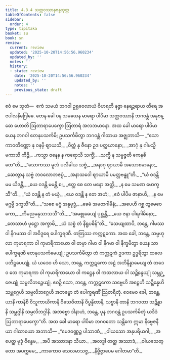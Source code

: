 ```yaml
---
title: 4.3.4 သတ္တဝဿာနုဗန္ဓသုတ္တ
tableOfContents: false
sidebar:
  order: 4
type: tipitaka
basket: su
book: sn
review:
  current: review
  updated: '2025-10-20T14:56:56.960234'
  updated_by: ''
  notes: ''
  history:
  - state: review
    date: '2025-10-20T14:56:56.960234'
    updated_by: ''
    notes: ''
    previous_state: draft
---
```



<DynamicBreadcrumb />


<ReviewStatus review={frontmatter.review} showDetails={true} />

<HypothesisAnnotation frontmatter={frontmatter} />

<Division number="160" book="sn" e="ch" v="18" p="303">

<Paragraph number="900" book="sn">
ဧဝံ မေ သုတံ—  ဧကံ သမယံ ဘဂဝါ ဥရုဝေလာယံ ဝိဟရတိ နဇ္ဇာ နေရဉ္ဇရာယ တီရေ အဇပါလနိဂြေါဓေ. တေန ခေါ ပန သမယေန မာရော ပါပိမာ သတ္တဝဿာနိ ဘဂဝန္တံ အနုဗန္ဓော ဟောတိ ဩတာရာပေက္ခော ဩတာရံ အလဘမာနော. အထ ခေါ မာရော ပါပိမာ ယေန ဘဂဝါ တေနုပသင်္ကမိ; ဥပသင်္ကမိတွာ ဘဂဝန္တံ ဂါထာယ အဇ္ဈဘာသိ—
</Paragraph>

<Paragraph number="901" type="verses" book="sn">
_“သောကာဝတိဏ္ဏော နု ဝနမှိ ဈာယသိ,_  
_ဝိတ္တံ နု ဇီနော ဥဒ ပတ္ထယာနော;_  
_အာဂုံ နု ဂါမသ္မိမကာသိ ကိဉ္စိ,_  
_ကသ္မာ ဇနေန န ကရောသိ သက္ခိံ;_  
_သက္ခီ န သမ္ပဇ္ဇတိ ကေနစိ တေ”တိ._  

</Paragraph>

<Paragraph number="902" type="verses" book="sn">
_“သောကဿ မူလံ ပလိခါယ သဗ္ဗံ,_  
_အနာဂု ဈာယာမိ အသောစမာနော;_  
_ဆေတွာန သဗ္ဗံ ဘဝလောဘဇပ္ပံ,_  
_အနာသဝေါ ဈာယာမိ ပမတ္တဗန္ဓူ”တိ._  

</Paragraph>

<Paragraph number="903" type="verses" book="sn">
_“ယံ ဝဒန္တိ မမ ယိဒန္တိ,_  
_ယေ ဝဒန္တိ မမန္တိ စ;_  
_ဧတ္ထ စေ တေ မနော အတ္ထိ,_  
_န မေ သမဏ မောက္ခသီ”တိ._  

</Paragraph>

<Paragraph number="904" type="verses" book="sn">
_“ယံ ဝဒန္တိ န တံ မယှံ,_  
_ယေ ဝဒန္တိ န တေ အဟံ;_  
_ဧဝံ ပါပိမ ဇာနာဟိ,_  
_န မေ မဂ္ဂမ္ပိ ဒက္ခသီ”တိ._  

</Paragraph>

<Paragraph number="905" type="verses" book="sn">
_“သစေ မဂ္ဂံ အနုဗုဒ္ဓံ,_  
_ခေမံ အမတဂါမိနံ;_  
_အပေဟိ ဂစ္ဆ တွမေဝေကော,_  
_ကိမညမနုသာသသီ”တိ._  

</Paragraph>

<Paragraph number="906" type="verses" book="sn">
_“အမစ္စုဓေယျံ ပုစ္ဆန္တိ,_  
_ယေ ဇနာ ပါရဂါမိနော;_  
_တေသာဟံ ပုဋ္ဌော အက္ခာမိ,_  
_ယံ သစ္စံ တံ နိရူပဓိန်”တိ._  

</Paragraph>

<Paragraph number="907" book="sn">
“သေယျထာပိ, ဘန္တေ, ဂါမဿ ဝါ နိဂမဿ ဝါ အဝိဒူရေ ပေါက္ခရဏီ. တတြဿ ကက္ကဋကော. အထ ခေါ, ဘန္တေ, သမ္ဗဟုလာ ကုမာရကာ ဝါ ကုမာရိကာယော ဝါ တမှာ ဂါမာ ဝါ နိဂမာ ဝါ နိက္ခမိတွာ ယေန သာ ပေါက္ခရဏီ တေနုပသင်္ကမေယျုံ; ဥပသင်္ကမိတွာ တံ ကက္ကဋကံ ဥဒကာ ဥဒ္ဓရိတွာ ထလေ ပတိဋ္ဌပေယျုံ. ယံ ယဒေဝ ဟိ သော, ဘန္တေ, ကက္ကဋကော အဠံ အဘိနိန္နာမေယျ တံ တဒေဝ တေ ကုမာရကာ ဝါ ကုမာရိကာယော ဝါ ကဋ္ဌေန ဝါ ကထလာယ ဝါ သဉ္ဆိန္ဒေယျုံ သမ္ဘဉ္ဇေယျုံ သမ္ပလိဘဉ္ဇေယျုံ. ဧဝဉှိ သော, ဘန္တေ, ကက္ကဋကော သဗ္ဗေဟိ အဠေဟိ သဉ္ဆိန္နေဟိ သမ္ဘဂ္ဂေဟိ သမ္ပလိဘဂ္ဂေဟိ အဘဗ္ဗော တံ ပေါက္ခရဏိံ ဩတရိတုံ. ဧဝမေဝ ခေါ, ဘန္တေ, ယာနိ ကာနိစိ ဝိသူကာယိကာနိ ဝိသေဝိတာနိ ဝိပ္ဖန္ဒိတာနိ, သဗ္ဗာနိ တာနိ ဘဂဝတာ သဉ္ဆိန္နာနိ သမ္ဘဂ္ဂါနိ သမ္ပလိဘဂ္ဂါနိ. အဘဗ္ဗော ဒါနာဟံ, ဘန္တေ, ပုန ဘဂဝန္တံ ဥပသင်္ကမိတုံ ယဒိဒံ ဩတာရာပေက္ခော”တိ. အထ ခေါ မာရော ပါပိမာ ဘဂဝတော သန္တိကေ ဣမာ နိဗ္ဗေဇနီယာ ဂါထာယော အဘာသိ—
</Paragraph>

<Paragraph number="908" type="verses" book="sn">
_“မေဒဝဏ္ဏဉ္စ ပါသာဏံ,_  
_ဝါယသော အနုပရိယဂါ;_  
_အပေတ္ထ မုဒုံ ဝိန္ဒေမ,_  
_အပိ အဿာဒနာ သိယာ._  

</Paragraph>

<Paragraph number="909" type="verses" book="sn">
_အလဒ္ဓါ တတ္ထ အဿာဒံ,_  
_ဝါယသေတ္တော အပက္ကမေ;_  
_ကာကောဝ သေလမာသဇ္ဇ,_  
_နိဗ္ဗိဇ္ဇာပေမ ဂေါတမာ”တိ._
</Paragraph>
</Division>